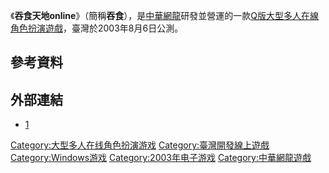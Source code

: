{{Expand|time=2016-08-21T07:58:13+00:00}}
{{Infobox VG
| title =吞食天地Online
| image =
| caption =吞食天地Online
| genre =[[MMORPG|大型多人角色扮演]]（MMORPG）
| platform =[[Microsoft_Windows|Microsoft Windows]]
| developer =[[中華網龍|中華網龍]]
| publisher = {{vgrelease new|臺灣|中華網龍|香港|980x遊戲天地}}
| modes =
| released ={{vgrelease new|臺灣|2003年8月6日<ref name="development">{{cite web|url=http://ts.chinesegamer.net/index_news.asp?no=634|title=吞食天地Online 8月6日正式開站|publisher=中華網龍|accessdate=2013-08-02|archive-url=https://web.archive.org/web/20141129035640/http://ts.chinesegamer.net/index_news.asp?no=634|archive-date=2014-11-29|dead-url=yes}}</ref>|香港|2011年9月22日<ref name="HK980">{{cite web|url=http://ts.980x.com/gongao.php?PostID=2635|title=《吞食天地究極版》9.22好玩公測！遊戲帳號開放申請！|publisher=980x|accessdate=2013-03-08|archive-url=https://web.archive.org/web/20141129043713/http://ts.980x.com/gongao.php?PostID=2635|archive-date=2014-11-29|dead-url=yes}}</ref>}}
| onlinegame =1
}}
《'''吞食天地online'''》（簡稱'''吞食'''），是[[中華網龍|中華網龍]]研發並營運的一款[[Q版|Q版]][[MMORPG|大型多人在線角色扮演遊戲]]，臺灣於2003年8月6日公測。

== 參考資料 ==
{{reflist|30em}}

== 外部連結 ==
*[https://tsfree.chinesegamer.net/]{{Wayback|url=https://tsfree.chinesegamer.net/ |date=20201129023318 }}{{Official|http://ts.chinesegamer.net/}}{{zh-tw icon}}

[[Category:大型多人在线角色扮演游戏|Category:大型多人在线角色扮演游戏]]
[[Category:臺灣開發線上遊戲|Category:臺灣開發線上遊戲]]
[[Category:Windows游戏|Category:Windows游戏]]
[[Category:2003年电子游戏|Category:2003年电子游戏]]
[[Category:中華網龍遊戲|Category:中華網龍遊戲]]
{{Videogame-stub}}